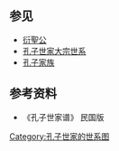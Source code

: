 <center>
{{chart/start|style=font: 100% sans-serif;width:intrinsic;width:-moz-max-content;width:-webkit-max-content;width:max-content;}}
{{chart | | | | | | | | | | | | | | | | | | | | | | | | | Ry |Ry=[[孔仁玉|孔仁玉]]<br>'''中兴祖'''}}
{{chart | | | | | |,|-|-|-|-|-|-|-|v|-|-|-|v|-|-|-|-|-|-|-|^|-|-|-|-|-|-|-|.}}
{{chart | | | | | Yi | | | | | | Xi | | Mi | | | | | | | | | | | | | | Xu |Yi=[[孔宜|孔宜]]<br>'''长支'''|Xi=[[孔宪|孔宪]]<br>'''二支'''|Mi=[[孔冕|孔冕]]<br>'''三支'''|Xu=[[孔朂|孔朂]]<br>'''四支'''}}
{{chart | |,|-|-|-|+|-|-|-|.| | | |!| | | |!| | | |,|-|-|-|-|-|-|-|v|-|-|-|^|-|-|-|-|-|-|-|v|-|-|-|v|-|-|-|.| }}
{{chart | Ys | | Yz | | Yw | | Yi | | Yl | | Df | | | | | | Lf | | | | | | | | | | Yf | | Yj | | Ya |Ys=[[孔延世|孔延世]]|Yz=[[孔延泽|孔延泽]]|Yw=[[孔延渥|孔延渥]]|Yi=[[孔延之_(曲阜)|孔延之]]|Yl=[[孔延龄|孔延龄]]|Df=[[孔道辅|孔道辅]]|Lf=[[孔良辅|孔良辅]]|Yf=[[孔彦辅|孔彦辅]]|Yj=[[孔延济|孔延济]]|Ya=[[孔延范|孔延范]]}}
{{chart | |!| | | |!| | | |,|-|-|-|(| | | |!| | | |)|-|-|-|.| | | |)|-|-|-|.| | | |,|-|-|-|(}}
{{chart | Sy | | Zy | | Zj | | Zl | | Zd | | Sl | | Zh | | Zs | | Zz | | Zi | | Zg |Sy=[[孔圣佑|孔圣佑]]|Zy=[[孔宗愿|孔宗愿]]<br>'''袭封位'''|Zj=[[孔宗简|孔宗简]]|Zl=[[孔宗亮|孔宗亮]]|Zd=[[孔宗旦|孔宗旦]]|Sl=[[孔舜亮|孔舜亮]]<br>'''中散位'''|Zh=[[孔宗翰|孔宗翰]]<br>'''侍郎位'''|Zs=[[孔宗寿|孔宗寿]]<br>'''中舍位'''|Zz=[[孔宗哲|孔宗哲]]|Zi=[[孔宗英|孔宗英]]|Zg=[[孔宗彀|孔宗彀]]<br>'''博士位'''}}
{{chart/end}}
</div>
</center>

==参见==
*[[衍聖公|衍聖公]]
*[[孔子世家大宗世系|孔子世家大宗世系]]
*[[孔子家族|孔子家族]]

==参考资料==
*《孔子世家谱》 民国版



<noinclude>

[[Category:孔子世家的世系图|Category:孔子世家的世系图]]
{{孔子世家世系图}}
</noinclude>